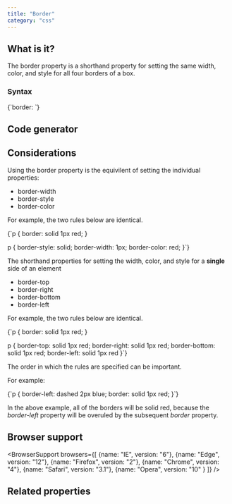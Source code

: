 ```yaml
---
title: "Border"
category: "css"
---
```



## What is it?

The border property is a shorthand property for setting the same width, color, and style for all four borders of a box.

### Syntax

<SyntaxHighlighter language="css" useInlineStyles={false}>
  {`border: <border-style> <border-width> <border-color>`}
</SyntaxHighlighter>

## Code generator

<CssBorderGenerator />

## Considerations

Using the border property is the equivilent of setting the individual properties:

- <Link to="/css/properties/border-width">border-width</Link>
- <Link to="/css/properties/border-style">border-style</Link>
- <Link to="/css/properties/border-color">border-color</Link>

For example, the two rules below are identical.

<SyntaxHighlighter language="css" useInlineStyles={false}>
  {`p {
  border: solid 1px red;
}
  
p {
  border-style: solid;
  border-width: 1px;
  border-color: red;
}`}
</SyntaxHighlighter>

The shorthand properties for setting the width, color, and style for a **single** side of an element

- <Link to="/css/properties/border-top">border-top</Link>
- <Link to="/css/properties/border-right">border-right</Link>
- <Link to="/css/properties/border-bottom">border-bottom</Link>
- <Link to="/css/properties/border-left">border-left</Link>

For example, the two rules below are identical.

<SyntaxHighlighter language="css" useInlineStyles={false}>
  {`p {
  border: solid 1px red;
}
  
p {
  border-top: solid 1px red;
  border-right: solid 1px red;
  border-bottom: solid 1px red;
  border-left: solid 1px red
}`}
</SyntaxHighlighter>

The order in which the rules are specified can be important.

For example:

<SyntaxHighlighter language="css" useInlineStyles={false}>
  {`p {
  border-left: dashed 2px blue;
  border: solid 1px red;
}`}
</SyntaxHighlighter>

In the above example, all of the borders will be solid red, because the *border-left* property will be overuled by the subsequent *border* property.

## Browser support

<BrowserSupport browsers={[
  {name: "IE", version: "6"},
  {name: "Edge", version: "12"},
  {name: "Firefox", version: "2"},
  {name: "Chrome", version: "4"},
  {name: "Safari", version: "3.1"},
  {name: "Opera", version: "10" }
  ]} />

## Related properties




